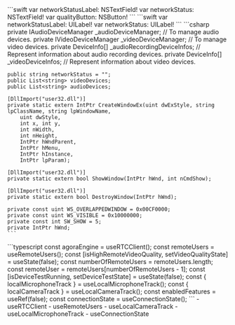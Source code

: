 <PlatformWrapper platform="macos">
```swift
var networkStatusLabel: NSTextField!
var networkStatus: NSTextField!
var qualityButton: NSButton!
```
</PlatformWrapper>
<PlatformWrapper platform="ios">
```swift
var networkStatusLabel: UILabel!
var networkStatus: UILabel!
```
</PlatformWrapper>
<PlatformWrapper platform="unity">
    ```csharp
    private IAudioDeviceManager _audioDeviceManager; // To manage audio devices.
    private IVideoDeviceManager _videoDeviceManager; // To manage video devices.
    private DeviceInfo[] _audioRecordingDeviceInfos; // Represent information about audio recording devices.
    private DeviceInfo[] _videoDeviceInfos; // Represent information about video devices.

    public string networkStatus = "";
    public List<string> videoDevices;
    public List<string> audioDevices;

    [DllImport("user32.dll")]
    private static extern IntPtr CreateWindowEx(uint dwExStyle, string lpClassName, string lpWindowName,
        uint dwStyle,
        int x, int y,
        int nWidth,
        int nHeight,
        IntPtr hWndParent,
        IntPtr hMenu,
        IntPtr hInstance,
        IntPtr lpParam);

    [DllImport("user32.dll")]
    private static extern bool ShowWindow(IntPtr hWnd, int nCmdShow);

    [DllImport("user32.dll")]
    private static extern bool DestroyWindow(IntPtr hWnd);

    private const uint WS_OVERLAPPEDWINDOW = 0x00CF0000;
    private const uint WS_VISIBLE = 0x10000000;
    private const int SW_SHOW = 5;
    private IntPtr hWnd;
    ```
</PlatformWrapper>
<PlatformWrapper platform="react-js">
    ```typescript
    const agoraEngine = useRTCClient();
    const remoteUsers = useRemoteUsers();
    const [isHighRemoteVideoQuality, setVideoQualityState] = useState(false);
    const numberOfRemoteUsers = remoteUsers.length;
    const remoteUser = remoteUsers[numberOfRemoteUsers - 1];
    const [isDeviceTestRunning, setDeviceTestState] = useState(false);
    const { localMicrophoneTrack } = useLocalMicrophoneTrack();
    const { localCameraTrack } = useLocalCameraTrack();
    const enabledFeatures = useRef(false);
    const connectionState = useConnectionState();
    ```
    - <Link to="{{Global.API_REF_RNJS_ROOT}}/functions/useRTCClient.html">useRTCClient</Link>
    - <Link to="{{Global.API_REF_RNJS_ROOT}}/functions/useRemoteUsers.html">useRemoteUsers</Link>
    - <Link to="{{Global.API_REF_RNJS_ROOT}}/functions/useLocalCameraTrack.html">useLocalCameraTrack</Link>
    - <Link to="{{Global.API_REF_RNJS_ROOT}}/functions/useLocalMicrophoneTrack.html">useLocalMicrophoneTrack</Link>
    - <Link to="{{Global.API_REF_RNJS_ROOT}}/functions/useConnectionState.html">useConnectionState</Link>
</PlatformWrapper>